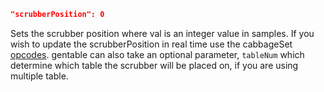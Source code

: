 ```json
"scrubberPosition": 0
```
Sets the scrubber position where val is an integer value in samples. If you wish to update the scrubberPosition in real time use the cabbageSet [opcodes](./cabbage_opcodes.md). gentable can also take an optional parameter, `tableNum` which determine which table the scrubber will be placed on, if you are using multiple table.
